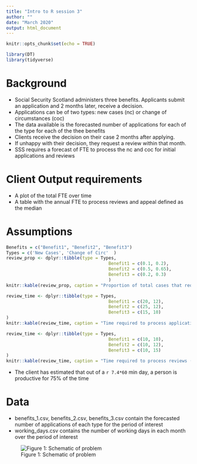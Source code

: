 ```yaml
---
title: "Intro to R session 3"
author: ""
date: "March 2020"
output: html_document
---
```


```r
knitr::opts_chunk$set(echo = TRUE)

library(DT)
library(tidyverse)
```


# Background

* Social Security Scotland administers three benefits. Applicants submit an application and 2 months later, receive a decision. 
* Applications can be of two types: new cases (nc) or change of circumstances (coc)
* The data available is the forecasted number of applications for each of the type for each of the thee benefits
* Clients receive the decision on their case 2 months after applying. 
* If unhappy with their decision, they request a review within that month.
* SSS requires a forecast of FTE to process the nc and coc for initial applications and reviews 

# Client Output requirements
* A plot of the total FTE over time
* A table with the annual FTE to process reviews and appeal defined as the median 

# Assumptions



```r

Benefits = c("Benefit1", "Benefit2", "Benefit3") 
Types = c('New Cases', 'Change of Circ'  )
review_prop <- dplyr::tibble(type = Types, 
                                       Benefit1 = c(0.1, 0.2), 
                                       Benefit2 = c(0.5, 0.65), 
                                       Benefit3 = c(0.2, 0.3)
                                       ) 
knitr::kable(review_prop, caption = "Proportion of total cases that require review" )
```

```r
review_time <- dplyr::tibble(type = Types, 
                                       Benefit1 = c(20, 12), 
                                       Benefit2 = c(25, 12), 
                                       Benefit3 = c(15, 10)
)
knitr::kable(review_time, caption = "Time required to process applications (min)")
```


```r
review_time <- dplyr::tibble(type = Types, 
                                       Benefit1 = c(10, 10), 
                                       Benefit2 = c(10, 12), 
                                       Benefit3 = c(10, 15)
)
knitr::kable(review_time, caption = "Time required to process reviews (min)")
```



* The client has estimated that out of a `r 7.4*60` min day, a person is productive for 75% of the time

# Data

* benefits_1.csv, benefits_2.csv, benefits_3.csv contain the forecasted number of applications of each type for the period of interest
* working_days.csv contains the number of working days in each month over the period of interest

![Figure 1: Schematic of problem](../housekeeping/session3_fig.svg)